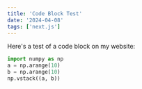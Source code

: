 ```yaml
---
title: 'Code Block Test'
date: '2024-04-08'
tags: ['next.js']
---
```


Here's a test of a code block on my website:

```python /numpy/ {1-2}
import numpy as np
a = np.arange(10)
b = np.arange(10)
np.vstack((a, b))
```